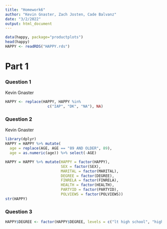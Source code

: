 ```yaml
---
title: "Homework6"
author: "Kevin Gnaster, Zach Josten, Cade Balvanz"
date: "3/2/2022"
output: html_document
---
```


```r
data(happy, package="productplots")
head(happy)
HAPPY <- readRDS("HAPPY.rds")
```

# Part 1

### Question 1

Kevin Gnaster

```r
HAPPY <- replace(HAPPY, HAPPY %in% 
                   c("IAP", "DK", "NA"), NA)
```

### Question 2

Kevin Gnaster

```r
library(dplyr)
HAPPY = HAPPY %>% mutate(
  age = replace(AGE, AGE == "89 AND OLDER", 89),
  age = as.numeric(age)) %>% select(-AGE)

HAPPY = HAPPY %>% mutate(HAPPY = factor(HAPPY), 
                         SEX = factor(SEX),
                         MARITAL = factor(MARITAL),
                         DEGREE = factor(DEGREE),
                         FINRELA = factor(FINRELA),
                         HEALTH = factor(HEALTH),
                         PARTYID = factor(PARTYID),
                         POLVIEWS = factor(POLVIEWS))
str(HAPPY)
```
### Question 3

```r
HAPPY$DEGREE <- factor(HAPPY$DEGREE, levels = c("lt high school", "high school", "junior college", "bachelor", "graduate school"))
```

